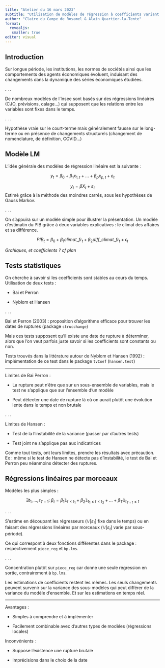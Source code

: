 ```yaml
---
title: "Atelier du 16 mars 2023"
subtitle: "Utilisation de modèles de régression à coefficients variant dans le temps dans le cadre de la prévision conjoncturelle"
author: "Claire du Campe de Rosamel & Alain Quartier-la-Tente"
format: 
  revealjs:
   smaller: true
editor: visual
---
```


## Introduction

Sur longue période, les institutions, les normes de sociétés ainsi que les comportements des agents économiques évoluent, induisant des changements dans la dynamique des séries économiques étudiées.

. . .

De nombreux modèles de l'Insee sont basés sur des régressions linéaires (CJO, prévisions, calage...) qui supposent que les relations entre les variables sont fixes dans le temps.

. . .

Hypothèse vraie sur le court-terme mais généralement fausse sur le long-terme ou en présence de changements structurels (changement de nomenclature, de définition, COVID...) 

## Modèle LM

L'idée générale des modèles de régression linéaire est la suivante : 

$$
\DeclareMathOperator{\argmin}{argmin}
y_t=\beta_0+\beta_1 x_{1,t}+\dots+\beta_p x_{p,t} +\varepsilon_t 
$$

$$
y_t=\beta X_t+\varepsilon_t
$$
Estimé grâce à la méthode des moindres carrés, sous les hypothèses de Gauss Markov. 

. . . 

On s'appuira sur un modèle simple pour illustrer la présentation. Un modèle d'estimatin du PIB grâce à deux variables explicatives : le climat des affaires et sa différence. 

$$
PIB_t = \beta_0 + \beta_1 climat\_fr_t + \beta_2 diff\_climat\_fr_t + \epsilon_t
$$

*Grahiques, et coefficients ? cf plan*

## Tests statistiques 

On cherche à savoir si les coefficients sont stables au cours du temps. Utilisation de deux tests :

-   Bai et Perron

-   Nyblom et Hansen

. . .

Bai et Perron (2003) : proposition d'algorithme efficace pour trouver les dates de ruptures (package `strucchange`)

Mais ces tests supposent qu'il existe une date de rupture à déterminer, alors que l'on veut parfois juste savoir si les coefficients sont constants ou non.

Tests trouvés dans la littérature autour de Nyblom et Hansen (1992) : implémentation de ce test dans le package `tvCoef` (`hansen.test`)

------------------------------------------------------------------------

Limites de Bai Perron :

-   La rupture peut n'être que sur un sous-ensemble de variables, mais le test ne s'applique que sur l'ensemble d'un modèle

-   Peut détecter une date de rupture là où on aurait plutôt une évolution lente dans le temps et non brutale

. . .

Limites de Hansen :

-   Test de la l'instabilité de la variance (passer par d'autres tests)

-   Test joint ne s'applique pas aux indicatrices

Comme tout tests, ont leurs limites, prendre les résultats avec précaution. Ex : même si le test de Hansen ne détecte pas d'instabilité, le test de Bai et Perron peu néanmoins détecter des ruptures. 

## Régressions linéaires par morceaux 

Modèles les plus simples :

$$
\exists t_1,\dots,t_{T-1}:\:
\beta_t = \beta_1\mathbb 1_{t< t_1} + \beta_2 \mathbb 1_{t_1 \leq t< t_2} + \dots + \beta_T \mathbb 1_{t_{T-1} \leq t}
$$

. . .

S'estime en découpant les régresseurs ($\mathbb V[\varepsilon_t]$ fixe dans le temps) ou en faisant des régressions linéaires par morceaux ($\mathbb V[\varepsilon_t]$ varie par sous-période).

Ce qui correspont à deux fonctions différentes dans le package : respectivement `piece_reg` et `bp.lms`.

. . .

Concentration plutôt sur `piece_reg` car donne une seule régression en sortie, contrairement à `bp.lms`.

Les estimations de coefficients restent les mêmes. Les seuls changements peuvent survenir sur la variance des sous-modèles qui peut différer de la variance du modèle d'ensemble. Et sur les estimations en temps réel.

------------------------------------------------------------------------

Avantages :

-   Simples à comprendre et à implémenter

-   Facilement combinable avec d'autres types de modèles (régressions locales)

Inconvénients :

-   Suppose l'existence une rupture brutale

-   Imprécisions dans le choix de la date




